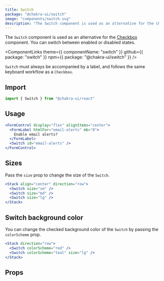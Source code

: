 ```yaml
---
title: Switch
package: "@chakra-ui/switch"
image: "components/switch.svg"
description: "The Switch component is used as an alternative for the checkbox component."
---
```


The `Switch` component is used as an alternative for the
[Checkbox](/docs/form/checkbox) component. You can switch between enabled or
disabled states.

<ComponentLinks
  theme={{ componentName: "switch" }}
  github={{ package: "switch" }}
  npm={{ package: "@chakra-ui/switch" }}
/>

<carbon-ad></carbon-ad>

`Switch` must always be accompanied by a label, and follows the same keyboard
workflow as a `Checkbox`.

## Import

```js
import { Switch } from "@chakra-ui/react"
```

## Usage

```jsx
<FormControl display="flex" alignItems="center">
  <FormLabel htmlFor="email-alerts" mb="0">
    Enable email alerts?
  </FormLabel>
  <Switch id="email-alerts" />
</FormControl>
```

## Sizes

Pass the `size` prop to change the size of the `Switch`.

```jsx
<Stack align="center" direction="row">
  <Switch size="sm" />
  <Switch size="md" />
  <Switch size="lg" />
</Stack>
```

## Switch background color

You can change the checked background color of the `Switch` by passing the
`colorScheme` prop.

```jsx
<Stack direction="row">
  <Switch colorScheme="red" />
  <Switch colorScheme="teal" size="lg" />
</Stack>
```

## Props

<PropsTable of="Switch" />
